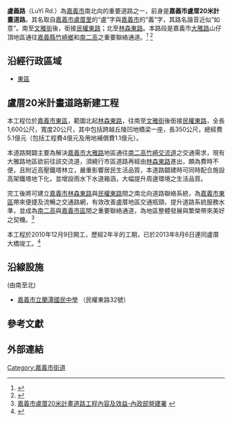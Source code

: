 {{Infobox TwRoad2|
|bgcolorh=darkgreen
|colorh=white
|code=
|name=盧義路
|enname=LuYi Road
|level=市區聯外道路
|length=1.6
|sec=
|speedhigh=50
|line=雙向各一車道
|start=[[文雅街|文雅街]]
|end=[[File:TW_CHW159.svg|24px]][[林森東路|林森東路]]
|junc=[[文雅街|文雅街]]、[[File:TW_CHW159.svg|24px]][[林森東路|林森東路]]
|img=
|cap=
|size=
}}
'''盧義路'''（LuYi Rd.）為[[嘉義市|嘉義市]]南北向的重要道路之一，前身是'''嘉義市盧厝20米計畫道路'''。其名取自[[嘉義市|嘉義市]][[盧厝里|盧厝里]]的“盧”字與[[嘉義市|嘉義市]]的“義”字，其路名諧音近似“如意”。南至[[文雅街|文雅街]]後，銜接[[民權路_(嘉義市)|民權東路]]；北至[[林森東路|林森東路]]。本路段是嘉義市[[大雅路_(嘉義市)|大雅路]]山仔頂地區通往[[嘉義縣|嘉義縣]][[竹崎鄉|竹崎鄉]]和[[南二高|南二高]]之重要聯絡通道。<ref>{{Cite web |url=http://www.epochtimes.com.tw/n81780/%E5%98%89%E5%B8%82%E7%9B%A7%E5%8E%9D20%E7%B1%B3%E9%81%93%E8%B7%AF%E5%91%BD%E5%90%8D%E7%9B%A7%E7%BE%A9%E8%B7%AF.html |title=嘉市盧厝20米道路命名「盧義路」 -大紀元時報 |access-date=2014-02-19 |archive-date=2019-07-15 |archive-url=https://web.archive.org/web/20190715133543/http://www.epochtimes.com.tw/n81780/%E5%98%89%E5%B8%82%E7%9B%A7%E5%8E%9D20%E7%B1%B3%E9%81%93%E8%B7%AF%E5%91%BD%E5%90%8D%E7%9B%A7%E7%BE%A9%E8%B7%AF.html |dead-url=no }}</ref> <ref>{{Cite web |url=http://www.chiayi.gov.tw/web/civil/newslist.asp?ano=41049 |title=盧厝20米道路正式命名為「盧義路」 -歡迎來到嘉義市政府 |access-date=2014-02-19 |archive-date=2016-02-05 |archive-url=https://web.archive.org/web/20160205060437/http://www.chiayi.gov.tw/web/civil/newslist.asp?ano=41049 |dead-url=no }}</ref>

==沿經行政區域==
*[[東區_(嘉義市)|東區]]

==盧厝20米計畫道路新建工程==
本工程位於[[嘉義市|嘉義市]][[東區_(嘉義市)|東區]]，範圍北起[[林森東路|林森東路]]，往南至[[文雅街|文雅街]]後銜接[[民權路_(嘉義市)|民權東路]]，全長1,600公尺，寬度20公尺，其中包括跨越丘陵凹地橋梁一座，長350公尺，總經費5.1億元（包括工程費4億元及用地補償費1.1億元）。

本道路開闢主要為解決[[嘉義市|嘉義市]][[大雅路_(嘉義市)|大雅路]]地區通往[[南二高|南二高]][[竹崎交流道|竹崎交流道]]之交通需求，現有大雅路地區欲前往該交流道，須繞行市區道路再經由[[林森東路|林森東路]]進出，頗為費時不便，且附近高壓鐵塔林立，嚴重影響居民生活品質，本道路闢建時可同時配合施設高架鐵塔地下化，並增設雨水下水道箱涵，大幅提升周邊環境之生活品質。

完工後將可建立[[嘉義市|嘉義市]][[林森東路|林森東路]]與[[民權路_(嘉義市)|民權東路]]間之南北向道路聯絡系統，為[[嘉義市|嘉義市]][[東區_(嘉義市)|東區]]帶來便捷及流暢之交通路網，有效改善盧厝地區交通瓶頸，提升道路系統服務水準，並成為[[南二高|南二高]]與[[嘉義市|嘉義市區]]間之重要聯絡通道，為地區整體發展與繁榮帶來美好之契機。<ref>[http://www.cpami.gov.tw/chinese/index.php?option=com_content&view=article&id=11424&catid=76&Itemid=54 嘉義市盧厝20米計畫道路工程內容及效益-內政部營建署] {{Wayback|url=http://www.cpami.gov.tw/chinese/index.php?option=com_content&view=article&id=11424&catid=76&Itemid=54 |date=20140226145638 }}</ref>

本工程於2010年12月9日開工，歷經2年半的工期，已於2013年8月6日連同盧厝大橋竣工。<ref>{{Cite web |url=http://www.chiayi.gov.tw/2011web/02_news/02_detail.aspx?rid=39519 |title=嘉市盧厝20米計畫道路通車 黃市長：市民美夢成真-嘉義市政府 |access-date=2014-02-19 |archive-date=2016-03-04 |archive-url=https://web.archive.org/web/20160304200127/http://www.chiayi.gov.tw/2011web/02_news/02_detail.aspx?rid=39519 |dead-url=no }}</ref>

== 沿線設施 ==
(由南至北)
*[http://www.ltjh.cy.edu.tw/ 嘉義市立蘭潭國民中學] {{Wayback|url=http://www.ltjh.cy.edu.tw/ |date=20110719135916 }}（民權東路32號）

==參考文獻==
{{reflist}}

==外部連結==
{{嘉義市重要道路}}

{{DEFAULTSORT:Lu-Yi}}


[[Category:嘉義市街道|Category:嘉義市街道]]